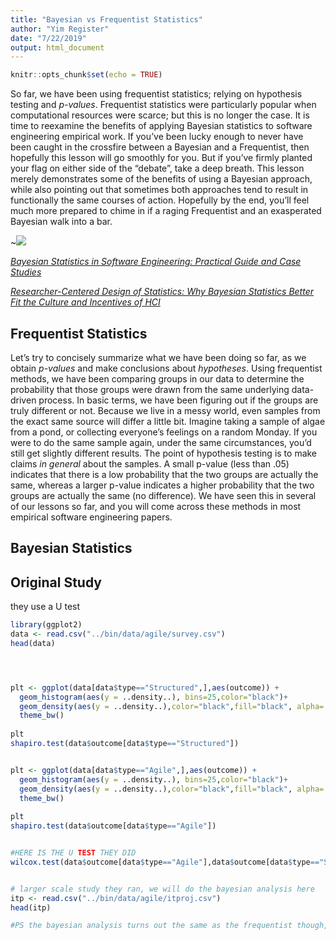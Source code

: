 ---
title: "Bayesian vs Frequentist Statistics"
author: "Yim Register"
date: "7/22/2019"
output: html_document
---

```{r setup, include=FALSE}
knitr::opts_chunk$set(echo = TRUE)
```
So far, we have been using frequentist statistics; relying on hypothesis testing and *p-values*. Frequentist statistics were particularly popular when computational resources were scarce; but this is no longer the case. It is time to reexamine the benefits of applying Bayesian statistics to software engineering empirical work. If you've been lucky enough to never have been caught in the crossfire between a Bayesian and a Frequentist, then hopefully this lesson will go smoothly for you. But if you've firmly planted your flag on either side of the "debate", take a deep breath. This lesson merely demonstrates some of the benefits of using a Bayesian approach, while also pointing out that sometimes both approaches tend to result in functionally the same courses of action. Hopefully by the end, you'll feel much more prepared to chime in if a raging Frequentist and an exasperated Bayesian walk into a bar.

~![](../bin/images/bayesian.png)


[*Bayesian Statistics in Software Engineering: Practical Guide and Case Studies*](https://arxiv.org/pdf/1608.06865.pdf)

[*Researcher-Centered Design of Statistics: Why Bayesian Statistics Better Fit the Culture and Incentives of HCI*](https://mucollective.northwestern.edu/files/2016-BayesIncentivesHCI-CHI.pdf)

## Frequentist Statistics

Let's try to concisely summarize what we have been doing so far, as we obtain *p-values* and make conclusions about *hypotheses*. Using frequentist methods, we have been comparing groups in our data to determine the probability that those groups were drawn from the same underlying data-driven process. In basic terms, we have been figuring out if the groups are truly different or not. Because we live in a messy world, even samples from the exact same source will differ a little bit. Imagine taking a sample of algae from a pond, or collecting everyone's feelings on a random Monday. If you were to do the same sample again, under the same circumstances, you'd still get slightly different results. The point of hypothesis testing is to make claims *in general* about the samples. A small p-value (less than .05) indicates that there is a low probability that the two groups are actually the same, whereas a larger p-value indicates a higher probability that the two groups are actually the same (no difference). We have seen this in several of our lessons so far, and you will come across these methods in most empirical software engineering papers.

## Bayesian Statistics







## Original Study
they use a U test

```{r}
library(ggplot2)
data <- read.csv("../bin/data/agile/survey.csv")
head(data)




plt <- ggplot(data[data$type=="Structured",],aes(outcome)) + 
  geom_histogram(aes(y = ..density..), bins=25,color="black")+
  geom_density(aes(y = ..density..),color="black",fill="black", alpha=.2,stat = 'density')+
  theme_bw()
  
plt
shapiro.test(data$outcome[data$type=="Structured"])


plt <- ggplot(data[data$type=="Agile",],aes(outcome)) + 
  geom_histogram(aes(y = ..density..), bins=25,color="black")+
  geom_density(aes(y = ..density..),color="black",fill="black", alpha=.2,stat = 'density')+
  theme_bw()
  
plt
shapiro.test(data$outcome[data$type=="Agile"])


#HERE IS THE U TEST THEY DID
wilcox.test(data$outcome[data$type=="Agile"],data$outcome[data$type=="Structured"])


# larger scale study they ran, we will do the bayesian analysis here
itp <- read.csv("../bin/data/agile/itproj.csv")
head(itp)

#PS the bayesian analysis turns out the same as the frequentist though, so why are we doing this
```

